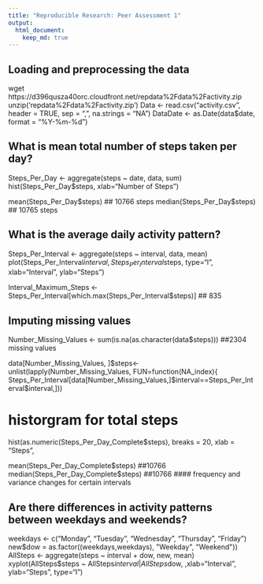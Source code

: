 ```yaml
---
title: "Reproducible Research: Peer Assessment 1"
output: 
  html_document:
    keep_md: true
---
```



## Loading and preprocessing the data
wget https://d396qusza40orc.cloudfront.net/repdata%2Fdata%2Factivity.zip
     unzip('repdata%2Fdata%2Factivity.zip')
Data <- read.csv("activity.csv", header = TRUE, sep = ",", na.strings = "NA")
DataDate <- as.Date(data$date, format = "%Y-%m-%d")


## What is mean total number of steps taken per day?
Steps_Per_Day <- aggregate(steps ~ date, data, sum)
hist(Steps_Per_Day$steps, xlab="Number of Steps")

mean(Steps_Per_Day$steps)
## 10766 steps
median(Steps_Per_Day$steps)
## 10765 steps

## What is the average daily activity pattern?
Steps_Per_Interval <- aggregate(steps ~ interval, data, mean)
plot(Steps_Per_Interval$interval,Steps_Per_Interval$steps, type="l", xlab="Interval", ylab="Steps")


Interval_Maximum_Steps <- Steps_Per_Interval[which.max(Steps_Per_Interval$steps)]
## 835

## Imputing missing values
Number_Missing_Values <- sum(is.na(as.character(data$steps)))
##2304 missing values

data[Number_Missing_Values, ]$steps<-unlist(lapply(Number_Missing_Values, FUN=function(NA_index){
                Steps_Per_Interval[data[Number_Missing_Values,]$interval==Steps_Per_Interval$interval,]))

# historgram for total steps
hist(as.numeric(Steps_Per_Day_Complete$steps), breaks = 20, xlab = "Steps",

mean(Steps_Per_Day_Complete$steps)
##10766
median(Steps_Per_Day_Complete$steps)
##10766
#### frequency and variance changes for certain intervals


## Are there differences in activity patterns between weekdays and weekends?
weekdays <- c("Monday", "Tuesday", "Wednesday", "Thursday", "Friday")
new$dow = as.factor((weekdays,weekdays), "Weekday", "Weekend"))
AllSteps <- aggregate(steps ~ interval + dow, new, mean)
xyplot(AllSteps$steps ~ AllSteps$interval|AllSteps$dow, ,xlab="Interval", ylab="Steps", type="l")

